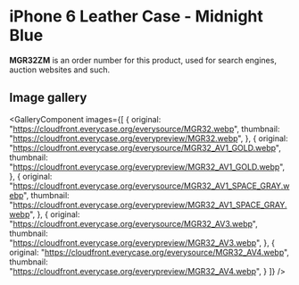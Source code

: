 
# iPhone 6 Leather Case - Midnight Blue

<Callout type='info' emoji='👉🏻'>**MGR32ZM** is an order number for this product, used for search engines, auction websites and such.</Callout>

## Image gallery

<GalleryComponent
    images={[
      {
        original: "https://cloudfront.everycase.org/everysource/MGR32.webp",
        thumbnail: "https://cloudfront.everycase.org/everypreview/MGR32.webp",
      },
      {
        original: "https://cloudfront.everycase.org/everysource/MGR32_AV1_GOLD.webp",
        thumbnail: "https://cloudfront.everycase.org/everypreview/MGR32_AV1_GOLD.webp",
      },
      {
        original: "https://cloudfront.everycase.org/everysource/MGR32_AV1_SPACE_GRAY.webp",
        thumbnail: "https://cloudfront.everycase.org/everypreview/MGR32_AV1_SPACE_GRAY.webp",
      },
      {
        original: "https://cloudfront.everycase.org/everysource/MGR32_AV3.webp",
        thumbnail: "https://cloudfront.everycase.org/everypreview/MGR32_AV3.webp",
      },
      {
        original: "https://cloudfront.everycase.org/everysource/MGR32_AV4.webp",
        thumbnail: "https://cloudfront.everycase.org/everypreview/MGR32_AV4.webp",
      }
    ]}
  />
